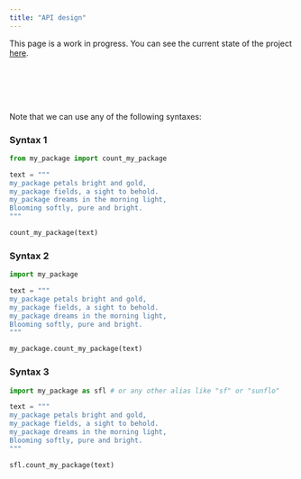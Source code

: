 ```yaml
---
title: "API design"
---
```


This page is a work in progress. You can see the current state of the project [here](https://github.com/y-sunflower/python-packaging-essentials).


<br>
<br>
<br>
<br>

Note that we can use any of the following syntaxes:

::: {.panel-tabset}

### Syntax 1

```py
from my_package import count_my_package

text = """
my_package petals bright and gold,  
my_package fields, a sight to behold.  
my_package dreams in the morning light,  
Blooming softly, pure and bright.
"""

count_my_package(text)
```

### Syntax 2

```py
import my_package

text = """
my_package petals bright and gold,  
my_package fields, a sight to behold.  
my_package dreams in the morning light,  
Blooming softly, pure and bright.
"""

my_package.count_my_package(text)
```

### Syntax 3

```py
import my_package as sfl # or any other alias like "sf" or "sunflo"

text = """
my_package petals bright and gold,  
my_package fields, a sight to behold.  
my_package dreams in the morning light,  
Blooming softly, pure and bright.
"""

sfl.count_my_package(text)
```

:::